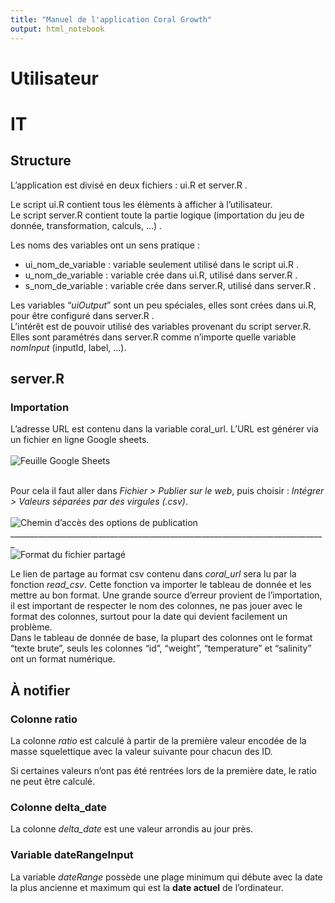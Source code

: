 ```yaml
---
title: "Manuel de l'application Coral Growth"
output: html_notebook
---
```

# Utilisateur



# IT
## Structure
L'application est divisé en deux fichiers : ui.R et server.R .

Le script ui.R contient tous les élèments à afficher à l'utilisateur.  <br/>
Le script server.R contient toute la partie logique (importation du jeu 
de donnée, transformation, calculs, ...) .

Les noms des variables ont un sens pratique :


+ ui_nom_de_variable : variable seulement utilisé dans le script ui.R .
+ u_nom_de_variable : variable crée dans ui.R, utilisé dans server.R .
+ s_nom_de_variable : variable crée dans server.R, utilisé dans server.R .

Les variables "*uiOutput*" sont un peu spéciales, elles sont crées dans ui.R, 
pour être configuré dans server.R . <br/>
L'intérêt est de pouvoir utilisé des 
variables provenant du script server.R.<br/>
Elles sont paramétrés dans server.R comme n'importe quelle 
variable *nomInput* (inputId, label, ...).

## server.R
### Importation

L'adresse URL est contenu dans la variable coral_url. 
L'URL est générer via un fichier en ligne Google sheets. <br/> <br/>
![Feuille Google Sheets](image/notebook-googlesheets0.png)
<br/><br/>

Pour cela il faut aller dans *Fichier > Publier sur le web*, puis choisir :
*Intégrer > Valeurs séparées par des virgules (.csv)*. <br/><br/>
![Chemin d'accès des options de publication](image/notebook-googlesheets1.png) 
<br/> 
_______________________________________________________________________________
<br/>
![Format du fichier partagé](image/notebook-googlesheets2.png)

Le lien de partage au format csv contenu dans *coral_url* sera lu par la 
fonction *read_csv*. Cette fonction va importer le tableau de donnée et les 
mettre au bon format. 
Une grande source d'erreur provient de l'importation,
il est important de respecter le nom des colonnes, ne pas jouer avec le format
des colonnes, surtout pour la date qui devient facilement un problème. <br/>
Dans le tableau de donnée de base, la plupart des colonnes ont 
le format "texte brute", seuls les colonnes 
"id", "weight", "temperature" et "salinity" ont un format numérique.

## À notifier

### Colonne ratio
La colonne *ratio* est calculé à partir de la première valeur encodée de 
la masse squelettique avec la valeur suivante pour chacun des ID.

Si certaines valeurs n'ont pas été rentrées lors de la première date, le ratio 
ne peut être calculé.

### Colonne delta_date
La colonne *delta_date* est une valeur arrondis au jour près.  

### Variable dateRangeInput
La variable *dateRange* possède une plage minimum qui débute avec la date la 
plus ancienne et maximum qui est la **date actuel** de l'ordinateur.



